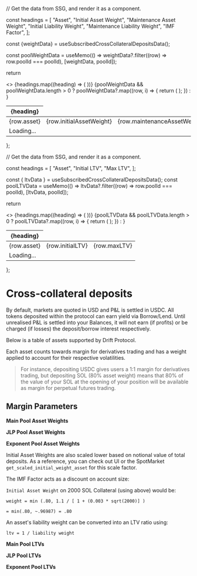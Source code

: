 
  // Get the data from SSG, and render it as a component.
  
  const headings = [
        "Asset",
        "Initial Asset Weight",
        "Maintenance Asset Weight",
        "Initial Liability Weight",
        "Maintenance Liability Weight",
        "IMF Factor",
      ];

const {weightData} = useSubscribedCrossCollateralDepositsData();

const poolWeightData = useMemo(() => weightData?.filter((row) => row.poolId === poolId), [weightData, poolId]);

return <table>

  <thead>
    <tr>
      <>
        {headings.map((heading) => (
          <th key={heading}>{heading}</th>
        ))}
      </>
    </tr>
  </thead>
  <tbody>
    {poolWeightData && poolWeightData.length > 0 ? poolWeightData?.map((row, i) => {
      return (
        <tr key={i} className={row.flashUpdate ? modStyles.flashUpdate : ""}>
           <td key={`asset-${i}`}>{row.asset}</td>
           <td key={`initial-asset-weight-${i}`}>{row.initialAssetWeight}</td>
           <td key={`maintenance-asset-weight-${i}`}>{row.maintenanceAssetWeight}</td>
           <td key={`initial-liability-weight-${i}`}>{row.initialLiabilityWeight}</td>
           <td key={`maintenance-liability-weight-${i}`}>{row.maintenanceLiabilityWeight}</td>
           <td key={`imf-factor-${i}`}>{row.imfFactor}</td>
        </tr>
      );
    }) : <tr><td colSpan={headings.length}><div className={modStyles.loading}>Loading...</div></td></tr>}
  </tbody>
</table>

};

  // Get the data from SSG, and render it as a component.
  
  const headings = [
        "Asset",
        "Initial LTV",
        "Max LTV",
      ];

const { ltvData } = useSubscribedCrossCollateralDepositsData();
const poolLTVData = useMemo(() => ltvData?.filter((row) => row.poolId === poolId), [ltvData, poolId]);

return <table>

  <thead>
    <tr>
      <>
        {headings.map((heading) => (
          <th key={heading}>{heading}</th>
        ))}
      </>
    </tr>
  </thead>
  <tbody>
    {poolLTVData && poolLTVData.length > 0 ? poolLTVData?.map((row, i) => {
      return (
        <tr key={i} className={row.flashUpdate ? modStyles.flashUpdate : ""}>
          <td key={`asset-${i}`}>{row.asset}</td>
          <td key={`initial-ltv-${i}`}>{row.initialLTV}</td>
          <td key={`max-ltv-${i}`}>{row.maxLTV}</td>
        </tr>
      );
    }) : <tr><td colSpan={headings.length}><div className={modStyles.loading}>Loading...</div></td></tr>}
  </tbody>
</table>

};

# Cross-collateral deposits

By default, markets are quoted in USD and P&L is settled in USDC. All tokens deposited within the protocol can earn yield via Borrow/Lend. Until unrealised P&L is settled into your Balances, it will not earn (if profits) or be charged (if losses) the deposit/borrow interest respectively.

Below is a table of assets supported by Drift Protocol.

Each asset counts towards margin for derivatives trading and has a weight applied to account for their respective volatilities.

> For instance, depositing USDC gives users a 1:1 margin for derivatives trading, but depositing SOL (80% asset weight) means that 80% of the value of your SOL at the opening of your position will be available as margin for perpetual futures trading.

## Margin Parameters

**Main Pool Asset Weights**

<AssetWeightsTable poolId={0} />

**JLP Pool Asset Weights**

<AssetWeightsTable poolId={1} />

**Exponent Pool Asset Weights**

<AssetWeightsTable poolId={3} />

Initial Asset Weights are also scaled lower based on notional value of total deposits. As a reference, you can check out UI or the SpotMarket `get_scaled_initial_weight_asset` for this scale factor.

The IMF Factor acts as a discount on account size:

`Initial Asset Weight` on 2000 SOL Collateral (using above) would be:

`weight = min (.80, 1.1 / [ 1 + (0.003 * sqrt(2000)] )`

`= min(.80, ~.96987) = .80`

An asset's liability weight can be converted into an LTV ratio using:

`ltv = 1 / liability weight`

**Main Pool LTVs**

<LTVTable poolId={0} />

**JLP Pool LTVs**

<LTVTable poolId={1} />

**Exponent Pool LTVs**

<LTVTable poolId={3} />
